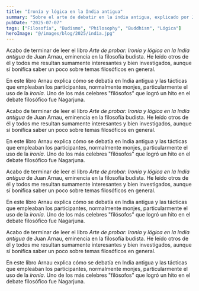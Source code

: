```yaml
---
title: "Ironía y lógica en la India antigua"
summary: "Sobre el arte de debatir en la india antigua, explicado por Juan Arnau."
pubDate: "2025-07-07"
tags: ["Filosofía", "Budismo", "Philosophy", "Buddhism", "Lógica"]
heroImage: "@/images/blog/2025/india.jpg"
---
```


Acabo de terminar de leer el libro _Arte de probar: Ironía y lógica en la India antigua_ de Juan Arnau, eminencia en la filosofía budista. He leído otros de él y todos me resultan sumamente interesantes y bien investigados, aunque sí bonifica saber un poco sobre temas filosóficos en general.

En este libro Arnau explica cómo se debatía en India antigua y las tácticas que empleaban los participantes, normalmente monjes, particularmente el uso de la _ironía_. Uno de los más celebres "filósofos" que logró un hito en el debate filosófico fue Nagarjuna.

Acabo de terminar de leer el libro _Arte de probar: Ironía y lógica en la India antigua_ de Juan Arnau, eminencia en la filosofía budista. He leído otros de él y todos me resultan sumamente interesantes y bien investigados, aunque sí bonifica saber un poco sobre temas filosóficos en general.

En este libro Arnau explica cómo se debatía en India antigua y las tácticas que empleaban los participantes, normalmente monjes, particularmente el uso de la _ironía_. Uno de los más celebres "filósofos" que logró un hito en el debate filosófico fue Nagarjuna.

Acabo de terminar de leer el libro _Arte de probar: Ironía y lógica en la India antigua_ de Juan Arnau, eminencia en la filosofía budista. He leído otros de él y todos me resultan sumamente interesantes y bien investigados, aunque sí bonifica saber un poco sobre temas filosóficos en general.

En este libro Arnau explica cómo se debatía en India antigua y las tácticas que empleaban los participantes, normalmente monjes, particularmente el uso de la _ironía_. Uno de los más celebres "filósofos" que logró un hito en el debate filosófico fue Nagarjuna.

Acabo de terminar de leer el libro _Arte de probar: Ironía y lógica en la India antigua_ de Juan Arnau, eminencia en la filosofía budista. He leído otros de él y todos me resultan sumamente interesantes y bien investigados, aunque sí bonifica saber un poco sobre temas filosóficos en general.

En este libro Arnau explica cómo se debatía en India antigua y las tácticas que empleaban los participantes, normalmente monjes, particularmente el uso de la _ironía_. Uno de los más celebres "filósofos" que logró un hito en el debate filosófico fue Nagarjuna.

